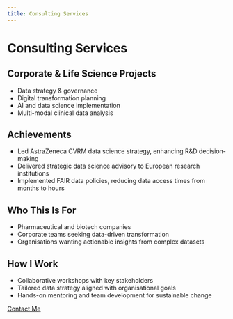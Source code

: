 ```yaml
---
title: Consulting Services
---
```


# Consulting Services

<div class="service-card">
## Corporate & Life Science Projects
- Data strategy & governance
- Digital transformation planning
- AI and data science implementation
- Multi-modal clinical data analysis
</div>

<div class="service-card">
## Achievements
- Led AstraZeneca CVRM data science strategy, enhancing R&D decision-making
- Delivered strategic data science advisory to European research institutions
- Implemented FAIR data policies, reducing data access times from months to hours
</div>

<div class="service-card">
## Who This Is For
- Pharmaceutical and biotech companies
- Corporate teams seeking data-driven transformation
- Organisations wanting actionable insights from complex datasets
</div>

<div class="service-card">
## How I Work
- Collaborative workshops with key stakeholders
- Tailored data strategy aligned with organisational goals
- Hands-on mentoring and team development for sustainable change
</div>

[Contact Me](contact.qmd)

